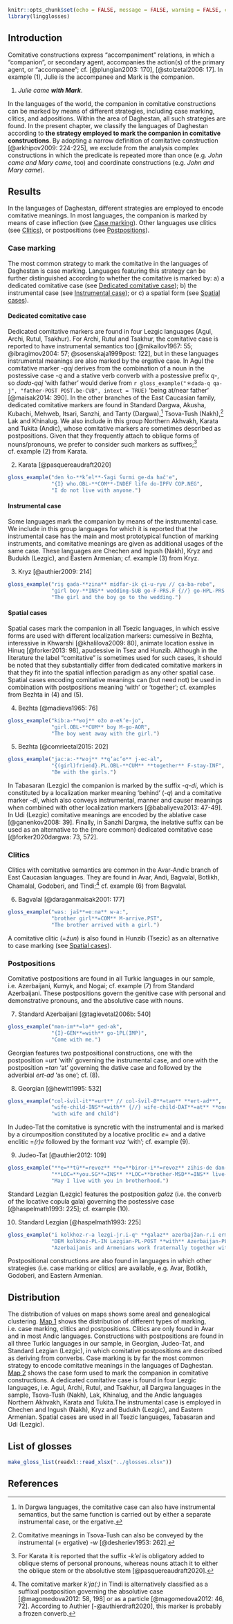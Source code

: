 ```r
knitr::opts_chunk$set(echo = FALSE, message = FALSE, warning = FALSE, comment = '')
library(lingglosses)
```

## Introduction

Comitative constructions express “accompaniment” relations, in which a “companion”, or secondary agent, accompanies the action(s) of the primary agent, or “accompanee”; cf. [@plungian2003: 170], [@stolzetal2006: 17]. In example (@one), Julie is the accompanee and Mark is the companion.

(@one) _Julie came **with Mark**_.

In the languages of the world, the companion in comitative constructions can be marked by means of different strategies, including case marking, clitics, and adpositions. Within the area of Daghestan, all such strategies are found. In the present chapter, we classify the languages of Daghestan according to **the strategy employed to mark the companion in comitative constructions**. By adopting a narrow definition of comitative construction [@arkhipov2009: 224-225], we exclude from the analysis complex constructions in which the predicate is repeated more than once (e.g. *John came and Mary came*, too) and coordinate constructions (e.g. *John and Mary came*).


## Results

In the languages of Daghestan, different strategies are employed to encode comitative meanings. In most languages, the companion is marked by means of case inflection (see [Case marking]). Other languages use clitics (see [Clitics]), or postpositions (see [Postpositions]).


### Case marking

The most common strategy to mark the comitative in the languages of Daghestan is case marking. Languages featuring this strategy can be further distinguished according to whether the comitative is marked by: a) a dedicated comitative case (see [Dedicated comitative case]); b) the instrumental case (see [Instrumental case]); or c) a spatial form (see [Spatial cases]).


#### Dedicated comitative case

Dedicated comitative markers are found in four Lezgic languages (Agul, Archi, Rutul, Tsakhur). For Archi, Rutul and Tsakhur, the comitative case is reported to have instrumental semantics too [@mikailov1967: 55; @ibragimov2004: 57; @sosenskaja1999post: 122], but in these languages instrumental meanings are also marked by the ergative case. In Agul the comitative marker -*qaj* derives from the combination of a noun in the postessive case -*q* and a stative verb converb with a postessive prefix *q*-, so *dada-qaj* ‘with father’ would derive from `r gloss_example("＊dada-q qa-j", "father-POST POST.be-CVB", intext = TRUE)` ‘being at/near father’ [@maisak2014: 390].
In the other branches of the East Caucasian family, dedicated comitative markers are found in Standard Dargwa, Akusha, Kubachi, Mehweb, Itsari, Sanzhi, and Tanty (Dargwa),[^1] Tsova-Tush (Nakh),[^2] Lak and Khinalug. We also include in this group Northern Akhvakh, Karata and Tukita (Andic), whose comitative markers are sometimes described as postpositions. Given that they frequently attach to oblique forms of nouns/pronouns, we prefer to consider such markers as suffixes;[^3] cf. example (@two) from Karata.

(@two) Karata [@pasquereaudraft2020]
```r
gloss_example("den ɬo-**k’el**-ʕagi ʕurmi ge-da hač'e",
              "{I} who.OBL-**COM**-INDEF life do-IPFV COP.NEG",
              "I do not live with anyone.")
```


#### Instrumental case

Some languages mark the companion by means of the instrumental case. We include in this group languages for which it is reported that the instrumental case has the main and most prototypical function of marking instruments, and comitative meanings are given as additional usages of the same case. These languages are Chechen and Ingush (Nakh), Kryz and Budukh (Lezgic), and Eastern Armenian; cf. example (@three) from Kryz.

(@three) Kryz [@authier2009: 214]
```r
gloss_example("riş gada-**zina** midfar-ik çi-u-ryu // ça-ba-rebe",
              "girl boy-**INS** wedding-SUB go-F-PRS.F {//} go-HPL-PRS.HPL",
              "The girl and the boy go to the wedding.")
```


#### Spatial cases

Spatial cases mark the companion in all Tsezic languages, in which essive forms are used with different localization markers: cumessive in Bezhta, interessive in Khwarshi [@khalilova2009: 80], animate location essive in Hinuq [@forker2013: 98], apudessive in Tsez and Hunzib. Although in the literature the label “comitative” is sometimes used for such cases, it should be noted that they substantially differ from dedicated comitative markers in that they fit into the spatial inflection paradigm as any other spatial case. Spatial cases encoding comitative meanings can (but need not) be used in combination with postpositions meaning ‘with’ or ‘together’; cf. examples from Bezhta in (@four) and (@five).

(@four) Bezhta [@madieva1965: 76]
```r
gloss_example("kibːa-**ʁoj** ožo ø-eƛʼe-jo",
              "girl.OBL-**CUM** boy M-go-AOR",
              "The boy went away with the girl.")
```

(@five) Bezhta [@comrieetal2015: 202]
```r
gloss_example("jacːaː-**ʁoj** **q’ac’o** j-ec-al",
              "{(girl)friend}.PL.OBL-**CUM** **together** F-stay-INF",
              "Be with the girls.")
```

In Tabasaran (Lezgic) the companion is marked by the suffix -*q-di*, which is constituted by a localization marker meaning ‘behind’ (-*q*) and a comitative marker -*di*, which also conveys instrumental, manner and causer meanings when combined with other localization markers [@babaliyeva2013: 47-49]. In Udi (Lezgic) comitative meanings are encoded by the ablative case [@ganenkov2008: 39]. Finally, in Sanzhi Dargwa, the inelative suffix can be used as an alternative to the (more common) dedicated comitative case [@forker2020dargwa: 73, 572].


### Clitics

Clitics with comitative semantics are common in the Avar-Andic branch of East Caucasian languages. They are found in Avar, Andi, Bagvalal, Botlikh, Chamalal, Godoberi, and Tindi;[^4] cf. example (@six) from Bagvalal.

(@six) Bagvalal [@daraganmaisak2001: 177]
```r
gloss_example("wasː jaš**=eːna** w-aː",
              "brother girl**=COM** M-arrive.PST",
              "The brother arrived with a girl.")
```

A comitative clitic (=*žun*) is also found in Hunzib (Tsezic) as an alternative to case marking (see [Spatial cases]).


### Postpositions

Comitative postpositions are found in all Turkic languages in our sample, i.e. Azerbaijani, Kumyk, and Nogai; cf. example (@seven) from Standard Azerbaijani. These postpositions govern the genitive case with personal and demonstrative pronouns, and the absolutive case with nouns.

(@seven) Standard Azerbaijani [@tagievetal2006b: 540]
```r
gloss_example("mən-im**=lə** ged-ək",
              "{I}-GEN**=with** go-1PL(IMP)",
              "Come with me.")
```

Georgian features two postpositional constructions, one with the postposition =*urt* ‘with’ governing the instrumental case, and one with the postposition =*tan* ‘at’ governing the dative case and followed by the adverbial *ert-ad* ‘as one’; cf. (@eight).

(@eight) Georgian [@hewitt1995: 532]
```r
gloss_example("col-švil-it**=urt** // col-švil-Ø**=tan** **ert-ad**",
              "wife-child-INS**=with** {//} wife-child-DAT**=at** **one-ADV**",
              "with wife and child")
```

In Judeo-Tat the comitative is syncretic with the instrumental and is marked by a circumposition constituted by a locative proclitic *e*= and a dative enclitic =*(r)e* followed by the formant *voz* ‘with’; cf. example (@nine).

(@nine) Judeo-Tat [@authier2012: 109]
```r
gloss_example("**e=**tü**=revoz** **e=**biror-i**=revoz** zihis-de dan-üm",
              "**LOC=**you.SG**=INS** **LOC=**brother-MSD**=INS** live-INF (SUBJ)can-1SG",
              "May I live with you in brotherhood.")
```

Standard Lezgian (Lezgic) features the postposition *galaz* (i.e. the converb of the locative copula gala) governing the postessive case [@haspelmath1993: 225]; cf. example (@ten).

(@ten) Standard Lezgian [@haspelmath1993: 225]
```r
gloss_example("i kolkhoz-r-a lezgi-jr.i-qʰ **galaz** azerbajžan-r.i ermeni-jr.i stxawil.e-ldi zehmet č’ugwa-zwa",
              "DEM kolkhoz-PL-IN Lezgian-PL-POST **with** Azerbaijan-PL(ERG) Armenian-PL(ERG) fraternity-SUP.LAT work pull-IMPF",
              "Azerbaijanis and Armenians work fraternally together with the Lezgians in these collective farms.")
```

Postpositional constructions are also found in languages in which other strategies (i.e. case marking or clitics) are available, e.g. Avar, Botlikh, Godoberi, and Eastern Armenian.


## Distribution

The distribution of values on maps shows some areal and genealogical clustering. [Map 1](026_comitative_map.html#m1) shows the distribution of different types of marking, i.e. case marking, clitics and postpositions. Clitics are only found in Avar and in most Andic languages. Constructions with postpositions are found in all three Turkic languages in our sample, in Georgian, Judeo-Tat, and Standard Lezgian (Lezgic), in which comitative postpositions are described as deriving from converbs. Case marking is by far the most common strategy to encode comitative meanings in the languages of Daghestan. [Map 2](026_comitative_map.html#m2) shows the case form used to mark the companion in comitative constructions. A dedicated comitative case is found in four Lezgic languages, i.e. Agul, Archi, Rutul, and Tsakhur, all Dargwa languages in the sample, Tsova-Tush (Nakh), Lak, Khinalug, and the Andic languages Northern Akhvakh, Karata and Tukita.The instrumental case is employed in Chechen and Ingush (Nakh), Kryz and Budukh (Lezgic), and Eastern Armenian. Spatial cases are used in all Tsezic languages, Tabasaran and Udi (Lezgic).


[^1]: In Dargwa languages, the comitative case can also have instrumental semantics, but the same function is carried out by either a separate instrumental case, or the ergative.
[^2]: Comitative meanings in Tsova-Tush can also be conveyed by the instrumental (= ergative) -*w* [@desheriev1953: 262].
[^3]: For Karata it is reported that the suffix -*k’el* is obligatory added to oblique stems of personal pronouns, whereas nouns attach it to either the oblique stem or the absolutive stem [@pasquereaudraft2020].
[^4]: The comitative marker *k'ja(ː)* in Tindi is alternatively classified as a suffixal postposition governing the absolutive case [@magomedova2012: 58, 198] or as a particle [@magomedova2012: 46, 72]. According to Authier [-@authierdraft2020], this marker is probably a frozen converb.

## List of glosses {-}

```r
make_gloss_list(readxl::read_xlsx("../glosses.xlsx"))
```

## References {-}
